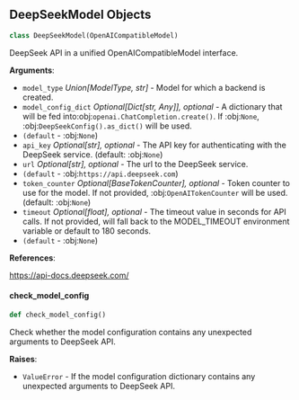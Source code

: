 <a id="camel.models.deepseek_model"></a>

<a id="camel.models.deepseek_model.DeepSeekModel"></a>

## DeepSeekModel Objects

```python
class DeepSeekModel(OpenAICompatibleModel)
```

DeepSeek API in a unified OpenAICompatibleModel interface.

**Arguments**:

- `model_type` _Union[ModelType, str]_ - Model for which a backend is
  created.
- `model_config_dict` _Optional[Dict[str, Any]], optional_ - A dictionary
  that will be fed into:obj:`openai.ChatCompletion.create()`. If
  :obj:`None`, :obj:`DeepSeekConfig().as_dict()` will be used.
- `(default` - :obj:`None`)
- `api_key` _Optional[str], optional_ - The API key for authenticating with
  the DeepSeek service. (default: :obj:`None`)
- `url` _Optional[str], optional_ - The url to the DeepSeek service.
- `(default` - :obj:`https://api.deepseek.com`)
- `token_counter` _Optional[BaseTokenCounter], optional_ - Token counter to
  use for the model. If not provided, :obj:`OpenAITokenCounter`
  will be used. (default: :obj:`None`)
- `timeout` _Optional[float], optional_ - The timeout value in seconds for
  API calls. If not provided, will fall back to the MODEL_TIMEOUT
  environment variable or default to 180 seconds.
- `(default` - :obj:`None`)
  

**References**:

  https://api-docs.deepseek.com/

<a id="camel.models.deepseek_model.DeepSeekModel.check_model_config"></a>

#### check\_model\_config

```python
def check_model_config()
```

Check whether the model configuration contains any
unexpected arguments to DeepSeek API.

**Raises**:

- `ValueError` - If the model configuration dictionary contains any
  unexpected arguments to DeepSeek API.

